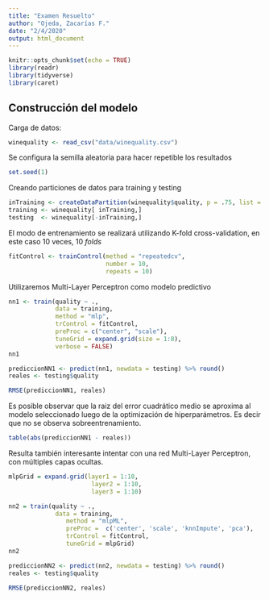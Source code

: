 ```yaml
---
title: "Examen Resuelto"
author: "Ojeda, Zacarías F."
date: "2/4/2020"
output: html_document
---
```


```r
knitr::opts_chunk$set(echo = TRUE)
library(readr)
library(tidyverse)
library(caret)
```


## Construcción del modelo


Carga de datos: 

```r
winequality <- read_csv("data/winequality.csv")
```

Se configura la semilla aleatoria para hacer repetible los resultados
```r
set.seed(1)
```


Creando particiones de datos para training y testing

```r


inTraining <- createDataPartition(winequality$quality, p = .75, list = FALSE)
training <- winequality[ inTraining,]
testing  <- winequality[-inTraining,]
```


El modo de entrenamiento se realizará utilizando K-fold cross-validation, en este caso 10 veces, 10 *folds* 

```r
fitControl <- trainControl(method = "repeatedcv",
                           number = 10,
                           repeats = 10)
```


Utilizaremos Multi-Layer Perceptron como modelo predictivo
```r
nn1 <- train(quality ~ ., 
             data = training, 
             method = "mlp", 
             trControl = fitControl,
             preProc = c("center", "scale"),
             tuneGrid = expand.grid(size = 1:8),
             verbose = FALSE)
nn1
```



```r
prediccionNN1 <- predict(nn1, newdata = testing) %>% round()
reales <- testing$quality

RMSE(prediccionNN1, reales)
```
Es posible observar que la raiz del error cuadrático medio se aproxima al modelo seleccionado luego de la optimización de hiperparámetros. Es decir que no se observa sobreentrenamiento.

```r
table(abs(prediccionNN1 - reales))
```



Resulta también interesante intentar con una red Multi-Layer Perceptron, con múltiples capas ocultas.


```r
mlpGrid = expand.grid(layer1 = 1:10,
                       layer2 = 1:10,
                       layer3 = 1:10)

nn2 = train(quality ~ ., 
             data = training,  
                method = "mlpML", 
                preProc =  c('center', 'scale', 'knnImpute', 'pca'),
                trControl = fitControl,
                tuneGrid = mlpGrid)
nn2
```


```r
prediccionNN2 <- predict(nn2, newdata = testing) %>% round()
reales <- testing$quality

RMSE(prediccionNN2, reales)
```

